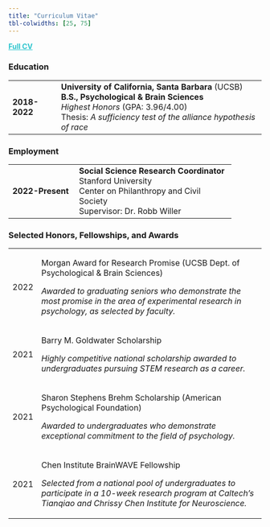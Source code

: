```yaml
---
title: "Curriculum Vitae"
tbl-colwidths: [25, 75]
---
```


::: large-text
[**Full CV**](https://www.dropbox.com/scl/fi/nt8w6oh52lbj0sanpfvje/Ghezae_CV.pdf?rlkey=1pokycruatqvrknkukf3gcsz4&dl=0){target="_blank" style="color:#2ac4cd"}
:::

### Education

+---------------+-----------------------------------------------------------------+
| **2018-2022** | **University of California, Santa Barbara** (UCSB)**\           |
|               | B.S., Psychological & Brain Sciences**\                         |
|               | *Highest Honors* (GPA: 3.96/4.00)\                              |
|               | Thesis: *A sufficiency test of the alliance hypothesis of race* |
+---------------+-----------------------------------------------------------------+

### Employment

+------------------+-------------------------------------------+
| **2022-Present** | **Social Science Research Coordinator\    |
|                  | **Stanford University\                    |
|                  | Center on Philanthropy and Civil Society\ |
|                  | Supervisor: Dr. Robb Willer               |
+------------------+-------------------------------------------+

### Selected Honors, Fellowships, and Awards

+------+-------------------------------------------------------------------------------------------------------------------------------------------------------------------+
| 2022 | Morgan Award for Research Promise (UCSB Dept. of Psychological & Brain Sciences)                                                                                  |
|      |                                                                                                                                                                   |
|      | *Awarded to graduating seniors who demonstrate the most promise in the area of experimental research in psychology, as selected by faculty.*                      |
+------+-------------------------------------------------------------------------------------------------------------------------------------------------------------------+
| 2021 | Barry M. Goldwater Scholarship                                                                                                                                    |
|      |                                                                                                                                                                   |
|      | *Highly competitive national scholarship awarded to undergraduates pursuing STEM research as a career.*                                                           |
+------+-------------------------------------------------------------------------------------------------------------------------------------------------------------------+
| 2021 | Sharon Stephens Brehm Scholarship (American Psychological Foundation)                                                                                             |
|      |                                                                                                                                                                   |
|      | *Awarded to undergraduates who demonstrate exceptional commitment to the field of psychology.*                                                                    |
+------+-------------------------------------------------------------------------------------------------------------------------------------------------------------------+
| 2021 | Chen Institute BrainWAVE Fellowship                                                                                                                               |
|      |                                                                                                                                                                   |
|      | *Selected from a national pool of undergraduates to participate in a 10-week research program at Caltech's Tianqiao and Chrissy Chen Institute for Neuroscience.* |
+------+-------------------------------------------------------------------------------------------------------------------------------------------------------------------+
